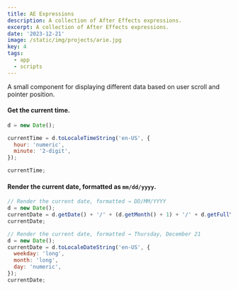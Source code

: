 ```yaml
---
title: AE Expressions
description: A collection of After Effects expressions.
excerpt: A collection of After Effects expressions.
date: '2023-12-21'
image: /static/img/projects/arie.jpg
key: 4
tags:
  - app
  - scripts
---
```


<Space />

A small component for displaying different data based on user scroll and pointer position.

<Space />

#### Get the current time.

```js showLineNumbers
d = new Date();

currentTime = d.toLocaleTimeString('en-US', {
  hour: 'numeric',
  minute: '2-digit',
});

currentTime;
```

<Space />

#### Render the current date, formatted as `mm/dd/yyyy`.

```js showLineNumbers
// Render the current date, formatted → DD/MM/YYYY
d = new Date();
currentDate = d.getDate() + '/' + (d.getMonth() + 1) + '/' + d.getFullYear();
currentDate;

// Render the current date, formatted → Thursday, December 21
d = new Date();
currentDate = d.toLocaleDateString('en-US', {
  weekday: 'long',
  month: 'long',
  day: 'numeric',
});
currentDate;
```
